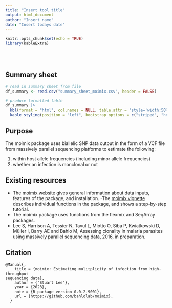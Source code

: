 ```yaml
---
title: "Insert tool title"
output: html_document
author: "Insert name"
date: "Insert todays date"
---
```


```r
knitr::opts_chunk$set(echo = TRUE)
library(kableExtra)
```

<br/>
<br/>

## Summary sheet

```r
# read in summary sheet from file
df_summary <- read.csv("summary_sheet_moimix.csv", header = FALSE)

# produce formatted table
df_summary |>
  kbl(format = "html", col.names = NULL, table.attr = "style='width:50%;'", escape = FALSE) |>
  kable_styling(position = "left", bootstrap_options = c("striped", "hover", "condensed"))
```

## Purpose

The moimix package uses biallelic SNP data output in the form of a VCF file from massively parallel sequencing platforms to estimate the following: 

1. within host allele frequencies (including minor allele frequencies)
2. whether an infection is monclonal or not



## Existing resources

- The [moimix website](https://bahlolab.github.io/moimix/) gives general information about data inputs, features of the package, and installation.
-The [moimix vignette](https://bahlolab.github.io/moimix/vignettes/introduction.html) describes individual functions in the package, and shows a step-by-step tutorial.
- The moimix package uses functions from the flexmix and SeqArray packages.  
- Lee S, Harrison A, Tessier N, Tavul L, Miotto O, Siba P, Kwiatkowski D, Müller I, Barry AE and Bahlo M, Assessing clonality in malaria parasites using massively parallel sequencing data, 2016, in preparation.

## Citation

```
@Manual{,
    title = {moimix: Estimating mulitplicity of infection from high-throughput
sequencing data},
    author = {"Stuart Lee"},
    year = {2023},
    note = {R package version 0.0.2.9001},
    url = {https://github.com/bahlolab/moimix},
  }
```